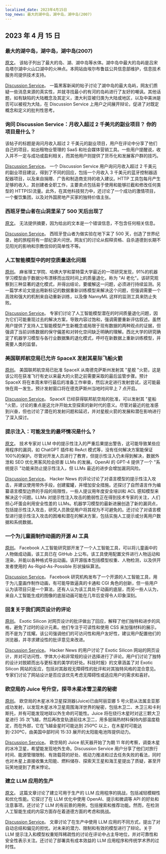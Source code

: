 ```yaml
---
localized_date: 2023年4月15日
top_news: 最大的湖中岛，湖中岛，湖中岛(2007)
---
```


## 2023 年 4 月 15 日

### 最大的湖中岛，湖中岛，湖中岛(2007)

[原文](https://www.elbruz.org/special-projects/islands-and-lakes/)。
该帖子列出了最大的岛、湖、湖中岛等水体。湖中岛中最大的岛屿是吕宋岛塔尔湖中火山口湖中的火神点。本网站由埃尔布鲁兹公共信息部维护，信息技术服务司提供技术支持。

[Discussion Service](http://news.ycombinator.com/item?id=35567026)。
一篇黑客新闻的帖子讨论了湖中岛的最大岛屿，网友们质疑一些消息来源的真实性，并就寻找最小的有河的岛屿进行了友好的嘲讽。其他话题，如有缺陷的大陆概念及其定义，澳大利亚被归类为大陆或地区，以及中美洲是否可以被视为大陆，在 Discussion Service 上用户之间展开辩论，促进了对既定概念和定义的批判性思考。

### 询问 Discussion Service：月收入超过 2 千美元的副业项目？ 你的项目是什么？

该帖子的标题是询问月收入超过 2 千美元的副业项目，用户在评论中分享了他们自己的项目，如出租物业管理的 SaaS 和社会媒体营销工具。一些用户提醒说，收入并不一定与成功或盈利相关，而其他用户则提供了货币化和发展客户群的技巧。

[Discussion Service](http://news.ycombinator.com/item?id=35567822)。
一个 Discussion Service 用户询问月收入超过 2 千美元的副业项目建议，得到了不同的回应，包括一个月收入 3 千美元的蓝牙控制器适配器项目，以及来自捐赠、广告和制造商支持的收入建议。HTTP 工具包每月产生足够的收入，其创建者全职工作，主要卖点包括易于使用和能够拦截和修改任何类型的 HTTP(S)流量。此外，在其他科技努力中，还讨论了一个成功的激情项目，一个餐饮集团，以及对外国房地产买家的独特价值主张。

### 西班牙登山者在山洞里呆了 500 天后出现了

[原文](https://www.cbc.ca/news/world/spain-cave-500-days-beatriz-flamini-1.6810428)。
无法提供摘要，因为给出的文本是一个错误信息，不包含任何相关信息。

[Discussion Service](http://news.ycombinator.com/item?id=35571481)。
西班牙登山者为做实验在地下呆了 500 天，创造了世界纪录，她的旅程将有一部纪录片问世。网友们的讨论从假释资格、自杀道德到长期不见阳光的影响和宗教信仰的简单性不等。

### 人工智能模型中的时空质量退化问题

[原创](https://www.nannyml.com/blog/91-of-ml-perfomance-degrade-in-time)。
麻省理工学院、哈佛大学和蒙特雷大学最近的一项研究发现，91%的机器学习模型由于数据分布漂移而出现时间上的质量退化，称为 "AI 老化"。该研究观察到三种显著的退化模式，并得出结论，要缓解这一问题，必须进行持续监测。另一篇学术论文提出用新标记的数据重新训练模型来解决这个问题，但强调需要一个高效和强大的机制来自动重新训练，以及像 NannyML 这样的监测工具来防止失败。

[Discussion Service](http://news.ycombinator.com/item?id=35566145)。
专家们讨论了人工智能模型潜在的时间质量退化问题，因为它们可能重现过去的解决方案，导致内容过饱和，强调需要重新评估叙述。虽然用户提供了支持人工智能模型产生新概念或局限于现有数据的两种观点的证据，但强调了当前训练数据的保守偏差和对转化空间缺乏明确的理解。西北大学的研究确定了机器学习模型与各行业数据集的退化模式，呼吁在新数据上重新训练模型，并需要人类的监督。

### 美国联邦航空局已允许 SpaceX 发射其星际飞船火箭

[原创](https://arstechnica.com/science/2023/04/green-light-go-spacex-receives-a-launch-license-from-the-faa-for-starship/)。
美国联邦航空局已批准 SpaceX 从南德克萨斯州发射其 "星舰 "火箭，这是该公司在获准飞行有史以来最大的火箭之前需要采取的最后监管步骤。预计 SpaceX 将在本周末举行最后的准备工作审查，然后决定进行发射尝试，这可能最快在周一发生。预计发射窗口将在德克萨斯州当地时间早上 7 点开启。

[Discussion Service](http://news.ycombinator.com/item?id=35575298)。
SpaceX 已经获得联邦航空局的批准，可以发射其 "星船 "火箭，讨论的重点是这允许开始太空探索的新时代的意义。尽管对最近的批准感到兴奋，但也讨论了潜在的发射问题和延迟，并对星舰火箭的发展和潜在影响进行了深入探讨。

### 提示注入：可能发生的最坏情况是什么？

[原文](https://simonwillison.net/2023/Apr/14/worst-that-can-happen/)。
技术专家对 LLM 中的提示性注入的严重后果提出警告，这可能导致某些应用程序的漏洞，如 ChatGPT 插件和 ReAct 模式等，没有任何解决方案能保证 100%的保护。尽管对开发人员进行了教育，但提示性注入仍未得到解决，数据外泄和 SEO 优化黑客风险会损害 LLMs 的发展。OpenAI 的 GPT-4 提供了一个 "系统提示 "功能来防止提示性注入，但 LLMs 最近的进步会增加漏洞风险。

[Discussion Service](http://news.ycombinator.com/item?id=35572290)。
Hacker News 的评论讨论了对语言模型的提示性注入攻击，并建议使用带外手段，创建蜜罐，并增加安全措施。还探讨了自然语言作为编纂语言模型边界的手段的局限性，一些人提议用年度安全培训和 ACL 感知模型来解决这个问题。LLMs 对提示性注入攻击的脆弱性正在得到技术专家的关注，人们担心坏蛋会利用安全性差的 LLMs。机器学习模型的最新进展创造了新的漏洞点，包括提示性注入攻击，研究人员敦促用户将其视为不可避免的。还讨论了对语言模型进行提示性注入攻击的困难和潜在的解决方案，包括实施人工提示或分离用户数据和系统数据。

### 一个为儿童画制作动画的开源 AI 工具

[原创](https://github.com/facebookresearch/AnimatedDrawings)。
Facebook 人工智能研究部开发了一个人工智能工具，可以将儿童画中的人物做成动画，该工具已在 GitHub 上公布。该工具使用配置文件进行人物运动和渲染，并能以各种格式导出动画。该开源版本包括模型权重、人物检测，以及供开发者使用的 As-Rigid-As-Possible 形状操纵算法。

[Discussion Service](http://news.ycombinator.com/item?id=35565681)。
Facebook 研究机构发布了一个开源的人工智能工具，用于为儿童画作制作动画，有可能导致逼真的卡通和 CGI 角色的创新，但一些用户认为该项目只是一个算法，还有人认为该工具处于动画的底层，而另一些人认为，来自人工智能生成的图像的底层动画可能在几年后变得令人印象深刻。

### 回复关于我们网页设计的评论

[原创](https://research.exoticsilicon.com/articles/replying_to_comments)。
Exotic Silicon 对网页设计的批评做出了回应，解释了他们独特和进步的风格，避免了过时的设计元素。他们专注于可读性和使用 CSS 来加强材料的展示，而不是为了炫耀。该公司强调他们的可访问性和用户友好性，建议用户配置他们的浏览器，并寻求建设性的批评意见来改进。

[Discussion Service](http://news.ycombinator.com/item?id=35567285)。
Hacker News 的用户讨论了 Exotic Silicon 网站的网页设计，并对可访问性、字体大小和非常规的设计选择进行了评论。用户们讨论了独特的设计对脱颖而出与更标准的美学的好处。科技时报》的文章涵盖了对 Exotic Silicon 网站的反应，包括对其敌视无障碍性的批评和对其独特风格的混合意见。专家们讨论了网站设计是否应该优先考虑无障碍性或适应用户的需求和喜好。

### 欧空局的 Juice 号升空，探寻木星冰雪卫星的秘密

[原创](https://www.esa.int/Science_Exploration/Space_Science/Juice/ESA_s_Juice_lifts_off_on_quest_to_discover_secrets_of_Jupiter_s_icy_moons)。
欧空局的木星冰冷卫星探测器(Juice)已由阿丽亚娜 5 号火箭从法属圭亚那成功发射，以发现木星冰冷卫星周围海洋世界的秘密，包括木卫二、木卫三和卡利斯托，并有可能发现地球以外生命的可能性。Juice 将在绕行木星时对这三颗大卫星进行 35 次飞越，然后再改变轨道前往木卫二，用多层隔热材料保持内部温度稳定，而在外部，它在飞越金星时可能达到 250ºC 以上，在木星时可能达到-230ºC，由美国中部时间 15:33 展开的太阳能电池阵提供动力。

[Discussion Service](http://news.ycombinator.com/item?id=35574177)。
欧空局的 Juice 航天器开始了为期 11 年的考察，调查木星的冰冷卫星，希望能发现地外生命。Discussion Service 用户分享了他们对旅行时间、能源管理限制、有效载荷的好处、核动力推进和过去任务失败的看法，同时也对木星上直接收集太阳能、燃料储存、探索天王星和海王星提出了质疑，甚至开玩笑地提到了费米悖论。

### 建立 LLM 应用的生产

[原文](https://huyenchip.com/2023/04/11/llm-engineering.html)。
这篇文章讨论了建立可用于生产的 LLM 应用程序的挑战，包括减轻模糊性和优化性能。它探讨了在 LLM 优化中使用 OpenAI、提示和微调等 API 的好处和注意事项。还讨论了 LLM 的有前景的用例，包括搜索和推荐功能。然而，在检测人工智能生成的内容方面存在着道德方面的考虑和挑战。

[Discussion Service](http://news.ycombinator.com/item?id=35565212)。
文章讨论了在生产中使用 LLM 应用的不同方式，提出了对自动总结和偏见的担忧。对未来的潜力、限制和有效的模型进行了辩论。关于 LLM 提示注入和模型权重矩阵稀疏性的讨论在评论中占主导地位，并对可靠性和安全性表示关注。还讨论了部署具有成本效益的 LLM 应用程序和传统学术界的过时性。
